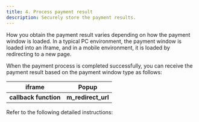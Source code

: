 ```yaml
---
title: 4. Process payment result
description: Securely store the payment results.
---
```



How you obtain the payment result varies depending on how the payment window is loaded. In a typical
PC environment, the payment window is loaded into an iframe, and in a mobile environment, it is
loaded by redirecting to a new page.

When the payment process is completed successfully, you can receive the payment result based on the
payment window type as follows:

|        iframe       |        Popup       |
|:-------------------:|:------------------:|
|**callback function**|**m\_redirect\_url**|

Refer to the following detailed instructions:

<ContentRef slug="/en/auth/guide/4/iframe" />

<ContentRef slug="/en/auth/guide/4/redirect" />
